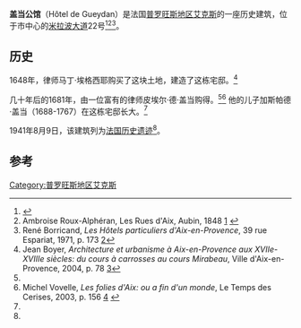 {{Infobox building
| name = 
| native_name=Hôtel de Gueydan
| image = Hotel de Gueydan.jpg
| address             = [[米拉波大道|米拉波大道]]22号
| location_town       = [[普罗旺斯地区艾克斯|普罗旺斯地区艾克斯]]
| location_country    = [[法国|法国]]
}}
'''盖当公馆'''（Hôtel de Gueydan）是法国[[普罗旺斯地区艾克斯|普罗旺斯地区艾克斯]]的一座历史建筑，位于市中心的[[米拉波大道|米拉波大道]]22号<ref name="frenchministry">{{Cite web |url=http://www.culture.gouv.fr/public/mistral/merimee_fr?ACTION=CHERCHER&FIELD_1=REF&VALUE_1=PA00081034 |title=French Ministry of Culture: Hôtel de Gueydan |access-date=2020-11-08 |archive-date=2019-10-19 |archive-url=https://web.archive.org/web/20191019120549/http://www2.culture.gouv.fr/public/mistral/merimee_fr%3FACTION%3DCHERCHER%26FIELD_1%3DREF%26VALUE_1%3DPA00081034 |dead-url=no }}</ref><ref name="ambroise">Ambroise Roux-Alphéran, Les Rues d'Aix, Aubin, 1848 [http://clap.jac.free.fr/livre/cours.html] {{Wayback|url=http://clap.jac.free.fr/livre/cours.html |date=20120219041015 }}</ref><ref>René Borricand, ''Les Hôtels particuliers d'Aix-en-Provence'', 39 rue Espariat, 1971, p. 173 [https://books.google.com/books?id=_NYfAAAAMAAJ&q=%22H%C3%B4tel+de+Gueidan%22+aix&dq=%22H%C3%B4tel+de+Gueidan%22+aix&hl=en&sa=X&ei=KsoBVIDxMIuVuAT75ICYDA&ved=0CEUQ6AEwBQ]</ref>。

==历史==
1648年，律师马丁·埃格西耶购买了这块土地，建造了这栋宅邸。<ref name="jeanboyer">Jean Boyer, ''Architecture et urbanisme à Aix-en-Provence aux XVIIe-XVIIIe siècles: du cours à carrosses au cours Mirabeau'', Ville d'Aix-en-Provence, 2004, p. 78 [https://books.google.com/books?id=GG5IAQAAIAAJ&q=%22H%C3%B4tel+de+Gueidan%22+aix&dq=%22H%C3%B4tel+de+Gueidan%22+aix&hl=en&sa=X&ei=KsoBVIDxMIuVuAT75ICYDA&ved=0CD8Q6AEwBA]</ref>

几十年后的1681年，由一位富有的律师皮埃尔·德·盖当购得。<ref name="ambroise"/><ref>Michel Vovelle, ''Les folies d'Aix: ou a fin d'un monde'', Le Temps des Cerises, 2003, p. 156 [https://books.google.com/books?id=WxdoAAAAMAAJ&q=%22H%C3%B4tel+de+Gueidan%22+aix&dq=%22H%C3%B4tel+de+Gueidan%22+aix&hl=en&sa=X&ei=KsoBVIDxMIuVuAT75ICYDA&ved=0CDIQ6AEwAg] {{Wayback|url=https://books.google.com/books?id=WxdoAAAAMAAJ&q=%22H%C3%B4tel+de+Gueidan%22+aix&dq=%22H%C3%B4tel+de+Gueidan%22+aix&hl=en&sa=X&ei=KsoBVIDxMIuVuAT75ICYDA&ved=0CDIQ6AEwAg |date=20201123144620 }}</ref> 他的儿子加斯帕德·盖当（1688-1767）在这栋宅邸长大。<ref name="ambroise"/>

1941年8月9日，该建筑列为[[法国历史遗迹|法国历史遗迹]]<ref name="frenchministry"/>。

==参考==
{{Reflist}}
{{coord|43.5266|N|5.4488|E|source:wikidata|display=title}}
[[Category:普罗旺斯地区艾克斯|Category:普罗旺斯地区艾克斯]]